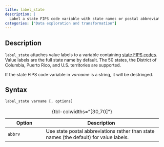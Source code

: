 ```yaml
---
title: label_state
description: |
  Label a state FIPS code variable with state names or postal abbreviations.
categories: ["Data exploration and transformation"]
---
```


## Description

`label_state` attaches value labels to a variable containing [state FIPS codes](https://www.census.gov/library/reference/code-lists/ansi/ansi-codes-for-states.html). Value labels are the full state name by default. The 50 states, the District of Columbia, Puerto Rico, and U.S. territories are supported.

If the state FIPS code variable in *varname* is a string, it will be destringed.

## Syntax

``` stata
label_state varname [, options]
```

| Option  | Description                                                                            |
|------------------|------------------------------------------------------|
| `abbrv` | Use state postal abbreviations rather than state names (the default) for value labels. |

: {tbl-colwidths="\[30,70\]"}
